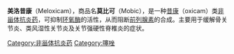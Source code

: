 {{noteTA
|1=zh-cn:非甾体;zh-tw:非類固醇;
|2=zh-cn:抗炎药;zh-tw:消炎止痛藥;
}}
{{medical}}
{{unreferenced|time=2010-01-03T09:19:59+00:00}}
{{drugbox
| IUPAC_name = 4-hydroxy-2-methyl-''N''-(5-methyl-2-thiazolyl)-2''H''-1,2-benzothiazine-3-carboxamide-1,1-dioxide<br />4-羟基-2-甲基-N-(5-甲基-1,3-噻唑-2-基)-2H-1,2-苯并噻嗪-3-甲酰胺-1,1-二氧化物
| image = Meloxicam.svg
| width = 250
| CAS_number_Ref = {{cascite|correct|??}}
| CAS_number = 71125-38-7
| ChemSpiderID_Ref = {{chemspidercite|correct|chemspider}}
| ChemSpiderID = 10442740
| ATC_prefix = M01
| ATC_suffix = AC06
| PubChem = 5281106
| DrugBank_Ref = {{drugbankcite|changed|??}}
| DrugBank = APRD00529
| DrugBank2_Ref = {{drugbankcite|correct|drugbank}}
| DrugBank2 = DB00814
| IUPHAR_ligand = 7220
| UNII_Ref = {{fdacite|correct|FDA}}
| UNII = VG2QF83CGL
| KEGG_Ref = {{keggcite|correct|kegg}}
| KEGG = D00969
| ChEBI_Ref = {{ebicite|changed|EBI}}
| ChEBI = 6741
| ChEMBL_Ref = {{ebicite|correct|EBI}}
| ChEMBL = 599
| PDB_ligand = MXM
| C = 14 | H = 13 | N = 3 | O = 4 | S = 2
| molecular_weight = 351.403 g/mol
| smiles = Cc1cnc(s1)NC(=O)C1=C(O)c2ccccc2S(=O)(=O)N1C	
| bioavailability = 89%
| protein_bound = 99.4%
| metabolism = [[肝脏|肝脏]] (由[[CYP2C9|CYP2C9]]和[[CYP3A4|3A4]]介导)
| elimination_half-life = 15～20小时
| excretion = 尿液、粪便 (约等量)
| pregnancy_US = C
| pregnancy_category = D in third trimester
| legal_US = Rx-only
| legal_UK = POM
| routes_of_administration = 口服
}}

'''美洛昔康'''（Meloxicam），商品名'''莫比可'''（Mobic），是一种[[昔康|昔康]]（oxicam）类[[非甾体抗炎药|非甾体抗炎药]]，可抑制[[环氧酶|环氧酶]]的活性，从而阻断[[前列腺素|前列腺素]]的合成。主要用于缓解骨关节炎、类风湿性关节炎及关节强硬性脊椎炎的症状。

{{Anti-inflammatory products}}

[[Category:非甾体抗炎药|Category:非甾体抗炎药]]
[[Category:噻唑|Category:噻唑]]